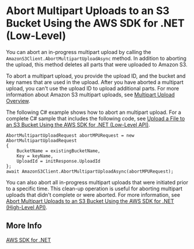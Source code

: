 # Abort Multipart Uploads to an S3 Bucket Using the AWS SDK for \.NET \(Low\-Level\)<a name="LLAbortMPUnet"></a>

You can abort an in\-progress multipart upload by calling the `AmazonS3Client.AbortMultipartUploadAsync` method\. In addition to aborting the upload, this method deletes all parts that were uploaded to Amazon S3\. 

To abort a multipart upload, you provide the upload ID, and the bucket and key names that are used in the upload\. After you have aborted a multipart upload, you can't use the upload ID to upload additional parts\. For more information about Amazon S3 multipart uploads, see [Multipart Upload Overview](mpuoverview.md)\.

The following C\# example shows how to abort an multipart upload\. For a complete C\# sample that includes the following code, see [Upload a File to an S3 Bucket Using the AWS SDK for \.NET \(Low\-Level API\)](LLuploadFileDotNet.md)\.

```
AbortMultipartUploadRequest abortMPURequest = new AbortMultipartUploadRequest
{
    BucketName = existingBucketName,
    Key = keyName,
    UploadId = initResponse.UploadId
};
await AmazonS3Client.AbortMultipartUploadAsync(abortMPURequest);
```

You can also abort all in\-progress multipart uploads that were initiated prior to a specific time\. This clean\-up operation is useful for aborting multipart uploads that didn't complete or were aborted\. For more information, see [Abort Multipart Uploads to an S3 Bucket Using the AWS SDK for \.NET \(High\-Level API\)](HLAbortDotNet.md)\.

## More Info<a name="LLAbortMPUnet-more-info"></a>

[AWS SDK for \.NET](https://aws.amazon.com/sdk-for-net/)
